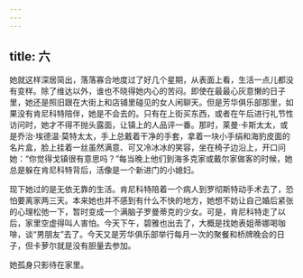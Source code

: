 ```yaml
---
---
---
```

title: 六
---




她就这样深居简出，落落寡合地度过了好几个星期，从表面上看，生活一点儿都没有变样。除了维达以外，谁也不晓得她内心的苦闷。即使在最最心灰意懒的日子里，她还是照旧跟在大街上和店铺里碰见的女人闲聊天。但是芳华俱乐部那里，如果没有肯尼科特陪伴，她是不会去的。只有在上街买东西，或者在午后进行礼节性访问时，她才不得不抛头露面，让镇上的人品评一番。那时，莱曼·卡斯太太，或是乔治·埃德温·莫特太太，手上总戴着干净的手套，拿着一块小手绢和海豹皮面的名片盒，脸上挂着一丝虽然满意、可又冷冰冰的笑容，坐在椅子边沿上，开口问她：“你觉得戈镇很有意思吗？”每当晚上他们到海多克家或戴尔家做客的时候，她总是躲在肯尼科特背后，活像是一个新进门的小媳妇。

现下她过的是无依无靠的生活。肯尼科特陪着一个病人到罗彻斯特动手术去了，恐怕要离家两三天。本来她也并不感到有什么不快的地方，她想不妨让自己婚后紧张的心理松弛一下，暂时变成一个满脑子罗曼蒂克的少女。可是，肯尼科特走了以后，家里空虚得叫人害怕。今天下午，碧雅也出去了，大概是找她表姐蒂娜喝咖啡，谈“男朋友”去了。今天又是芳华俱乐部举行每月一次的聚餐和桥牌晚会的日子，但卡萝尔就是没有胆量去参加。

她孤身只影待在家里。
